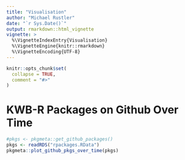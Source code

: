 ```yaml
---
title: "Visualisation"
author: "Michael Rustler"
date: "`r Sys.Date()`"
output: rmarkdown::html_vignette
vignette: >
  %\VignetteIndexEntry{Visualisation}
  %\VignetteEngine{knitr::rmarkdown}
  %\VignetteEncoding{UTF-8}
---
```


```r
knitr::opts_chunk$set(
  collapse = TRUE,
  comment = "#>"
)
```

# KWB-R Packages on Github Over Time


```r
#pkgs <- pkgmeta::get_github_packages()
pkgs <- readRDS("rpackages.RData")
pkgmeta::plot_github_pkgs_over_time(pkgs)

```
